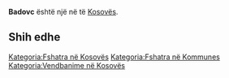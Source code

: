 {{Fshat në 
 | Emri                = Badovc
 | EmriAlt                = 
 | NAME_SHORT_FORM=      
 | NAME_GENERIC=      
 | NAME_SORT_NAME_RO=      BADOVC
 | FULL_NAME_RO = Badovc
 | FULL_NAME_ND_RO=Badovc
 | SORT_NAME_RG=BADOVC
 | FULL_NAME_RG=Badovc
 | FULL_NAME_ND_RG=Badovc
 | SRP_NAME_SHORT_FORM=      
 | SRP_NAME_GENERIC=      
 | SRP_NAME_SORT_NAME_RO=      
 | SRP_FULL_NAME_RO = 
 | SRP_FULL_NAME_ND_RO=
 | SRP_SORT_NAME_RG=
 | SRP_FULL_NAME_RG=
 | SRP_FULL_NAME_ND_RG=
 | Emri (Rasa dhanore) = 
 | Figura              = 
 | Shteti              = Kosovo
 | Komuna              = 
 | Kodi postar         = 
 | Sipërfaqja          = 

 | Popullsia           = 

 | Regj. i popullsisë  = 
 | Dend. e popullsisë  = 
 | Faqja zyrtare       = 
 <!--- Koordinatat ----> 
 | Gjerësia            = 42.609722
 | Gjatësia            = 21.2225
 | Lartësia            = 
}}
'''Badovc''' është një [[]] në [[]] të [[Kosovës]].

<!-- == Gjeografia == -->
<!-- == Historia == -->
<!-- == Demografia == -->
== Shih edhe ==
{{Komuna }}
{{Kosovo-Administrata-Cung}}

[[Kategoria:Fshatra në Kosovës]]
[[Kategoria:Fshatra në Kommunes ]]
[[Kategoria:Vendbanime në Kosovës]]